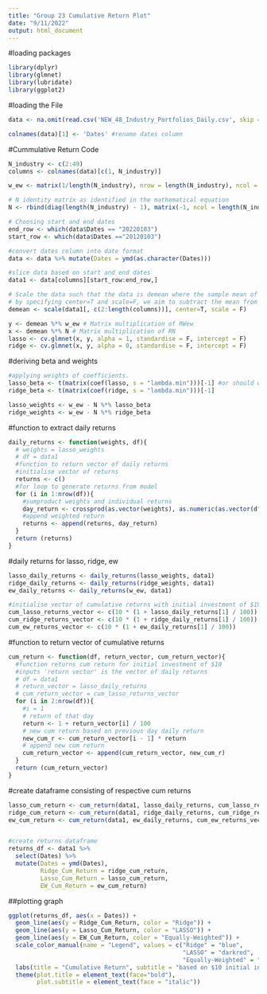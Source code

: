 ```yaml
---
title: "Group 23 Cumulative Return Plot"
date: "9/11/2022"
output: html_document
---
```


#loading packages
```r
library(dplyr)
library(glmnet)
library(lubridate)
library(ggplot2)
```

#loading the File
```r
data <- na.omit(read.csv('NEW_48_Industry_Portfolios_Daily.csv', skip = 9, na.strings = "-99.99"))

colnames(data)[1] <- 'Dates' #rename dates column
```

#Cummulative Return Code
```r
N_industry <- c(2:49)
columns <- colnames(data)[c(1, N_industry)]

w_ew <- matrix(1/length(N_industry), nrow = length(N_industry), ncol = 1) # Get the equally weighted matrix

# N identity matrix as identified in the mathematical equation
N <- rbind(diag(length(N_industry) - 1), matrix(-1, ncol = length(N_industry) - 1)) 

# Choosing start and end dates
end_row <- which(data$Dates == "20220103") 
start_row <- which(data$Dates =="20120103")

#convert dates column into date format
data <- data %>% mutate(Dates = ymd(as.character(Dates)))

#slice data based on start and end dates
data1 <- data[columns][start_row:end_row,]

# Scale the data such that the data is demean where the sample mean of each asset return is 0
# by specifying center=T and scale=F, we aim to subtract the mean from each individual return but NOT dividing by the standard deviation.
demean <- scale(data1[, c(2:length(columns))], center=T, scale = F) 

y <- demean %*% w_ew # Matrix multiplication of RWew
x <- demean %*% N # Matrix multiplication of RN
lasso <- cv.glmnet(x, y, alpha = 1, standardise = F, intercept = F) 
ridge <- cv.glmnet(x, y, alpha = 0, standardise = F, intercept = F) 
```

#deriving beta and weights
```r
#applying weights of coefficients.
lasso_beta <- t(matrix(coef(lasso, s = "lambda.min")))[-1] #or should we use lambda.1se?
ridge_beta <- t(matrix(coef(ridge, s = "lambda.min")))[-1]

lasso_weights <- w_ew - N %*% lasso_beta
ridge_weights <- w_ew - N %*% ridge_beta

```

#function to extract daily returns
```r
daily_returns <- function(weights, df){
  # weights = lasso_weights
  # df = data1
  #function to return vector of daily returns
  #initialise vector of returns
  returns <- c()
  #for loop to generate returns from model
  for (i in 1:nrow(df)){
    #sumproduct weights and individual returns
    day_return <- crossprod(as.vector(weights), as.numeric(as.vector(df[i, 2:ncol(df)])))
    #append weighted return
    returns <- append(returns, day_return)
  }
  return (returns)
}
```

#daily returns for lasso, ridge, ew
```r
lasso_daily_returns <- daily_returns(lasso_weights, data1)
ridge_daily_returns <- daily_returns(ridge_weights, data1)
ew_daily_returns <- daily_returns(w_ew, data1)

#initialise vector of cumulative returns with initial investment of $1000 for both ridge and lasso
cum_lasso_returns_vector <- c(10 * (1 + lasso_daily_returns[1] / 100))
cum_ridge_returns_vector <- c(10 * (1 + ridge_daily_returns[1] / 100))
cum_ew_returns_vector <- c(10 * (1 + ew_daily_returns[1] / 100))

```

#function to return vector of cumulative returns
```r
cum_return <- function(df, return_vector, cum_return_vector){
  #function returns cum return for initial investment of $10
  #inputs 'return vector' is the vector of daily returns
  # df = data1
  # return_vector = lasso_daily_returns
  # cum_return_vector = cum_lasso_returns_vector
  for (i in 2:nrow(df)){
    #i = 1
    # return of that day
    return <- 1 + return_vector[i] / 100
    # new cum return based on previous day daily return
    new_cum_r <- cum_return_vector[i - 1] * return
    # append new cum return
    cum_return_vector <- append(cum_return_vector, new_cum_r)
  }
  return (cum_return_vector)
}
```

#create dataframe consisting of respective cum returns
```r
lasso_cum_return <- cum_return(data1, lasso_daily_returns, cum_lasso_returns_vector) #lasso regularised cum return
ridge_cum_return <- cum_return(data1, ridge_daily_returns, cum_ridge_returns_vector) #ridge regularised cum return
ew_cum_return <- cum_return(data1, ew_daily_returns, cum_ew_returns_vector) #equally weighted cum return


#create returns dataframe
returns_df <- data1 %>% 
  select(Dates) %>%
  mutate(Dates = ymd(Dates),
         Ridge_Cum_Return = ridge_cum_return,
         Lasso_Cum_Return = lasso_cum_return,
         EW_Cum_Return = ew_cum_return)
```

##plotting graph
```r
ggplot(returns_df, aes(x = Dates)) +
  geom_line(aes(y = Ridge_Cum_Return, color = "Ridge")) +
  geom_line(aes(y = Lasso_Cum_Return, color = "LASSO")) +
  geom_line(aes(y = EW_Cum_Return, color = "Equally-Weighted")) +
  scale_color_manual(name = "Legend", values = c("Ridge" = "blue", 
                                                 "LASSO" = "darkred", 
                                                 "Equally-Weighted" = "black")) +
  labs(title = "Cumulative Return", subtitle = "based on $10 initial investment", y = '', x = "Dates") +
  theme(plot.title = element_text(face="bold"),
        plot.subtitle = element_text(face = "italic"))
```

